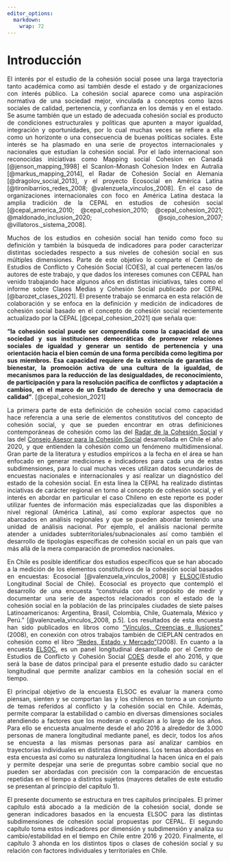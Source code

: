 ```yaml
---
editor_options:
  markdown:
    wrap: 72
---
```


# Introducción {-}

<div style="text-align: justify">

El interés por el estudio de la cohesión social posee una larga trayectoria tanto académica como así también desde el estado y de organizaciones con interés público. La cohesión social aparece como una aspiración normativa de una sociedad mejor, vinculada a conceptos como lazos sociales de calidad, pertenencia, y confianza en los demás y en el estado. Se asume también que un estado de adecuada cohesión social es producto de condiciones estructurales y políticas que apunten a mayor igualdad, integración y oportunidades, por lo cual muchas veces se refiere a ella como un horizonte o una consecuencia de buenas políticas sociales. Este interés se ha plasmado en una serie de proyectos internacionales y nacionales que estudian la cohesión social. Por el lado internacional son reconocidas iniciativas como Mapping social Cohesion en Canadá [@jenson_mapping_1998] el Scanlon-Monash Cohesion Index en Autralia [@markus_mapping_2014], el Radar de Cohesión Social en Alemania [@dragolov_social_2013], y el proyecto Ecosocial en América Latina [@tironibarrios_redes_2008; @valenzuela_vinculos_2008]. En el caso de organizaciones internacionales con foco en América Latina destaca la amplia tradición de la CEPAL en estudios de cohesión social [@cepal_america_2010; @cepal_cohesion_2010; @cepal_cohesion_2021; @maldonado_inclusion_2020; @sojo_cohesion_2007; @villatoros._sistema_2008].

Muchos de los estudios en cohesión social han tenido como foco su definición y también la búsqueda de indicadores para poder caracterizar distintas sociedades respecto a sus niveles de cohesión social en sus múltiples dimensiones. Parte de este objetivo lo comparte el Centro de Estudios de Conflicto y Cohesión Social (COES), al cual pertenecen las/os autores de este trabajo, y que dados los intereses comunes con CEPAL han venido trabajando hace algunos años en distintas iniciativas, tales como el informe sobre Clases Medias y Cohesión Social  publicado por CEPAL [@barozet_clases_2021]. El presente trabajo se enmarca en esta relación de colaboración y se enfoca en la definición y medición de indicadores de cohesión social basado en el concepto de cohesión social recientemente actualizado por la CEPAL [@cepal_cohesion_2021] que señala que:

**“la cohesión social puede ser comprendida como la capacidad de una  sociedad y sus instituciones democráticas de promover relaciones sociales de igualdad y generar un sentido de  pertenencia y una orientación hacia el bien común de una forma percibida como legítima por sus miembros. Esa  capacidad requiere de la existencia de garantías de bienestar, la promoción activa de una cultura de la  igualdad, de mecanismos para la reducción de las desigualdades, de reconocimiento, de participación y para  la resolución pacífica de conflictos y adaptación a cambios, en el marco de un Estado de derecho y una  democracia de calidad”**. [@cepal_cohesion_2021]

La primera parte de esta definición de cohesión social como capacidad hace referencia a una serie de elementos constitutivos del concepto de cohesión social, y que se pueden encontrar en otras definiciones contemporáneas de cohesión como las del [Radar de la Cohesión Social](https://www.bertelsmann-stiftung.de/en/publications/publication/did/social-cohesion-radar/) y las del [Consejo Asesor para la Cohesión Social](https://www.desarrollosocialyfamilia.gob.cl/storage/docs/Informe_Final_Consejo_Cohesion_Social.pdf) desarrollada en Chile el año 2020, y que entienden la cohesión como un fenómeno multidimensional. Gran parte de la literatura y estudios empíricos a la fecha en el área se han enfocado en generar mediciones e indicadores para cada una de estas subdimensiones, para lo cual muchas veces utilizan datos secundarios de encuestas nacionales e internacionales y así realizar un diagnóstico del estado de la cohesión social. En esta línea la CEPAL ha realizado distintas inciativas de carácter regional en torno al concepto de cohesión social, y el interés en abordar en particular el caso Chileno en este reporte es poder utilizar fuentes de información más especializadas que las disponibles a nivel regional (América Latina), así como explorar aspectos que no abarcados en análisis regionales y que se pueden abordar teniendo una unidad de análisis nacional. Por ejemplo, el análisis nacional permite atender a unidades subterritoriales/subnacionales así como también el desarrollo de tipologías específicas de cohesión social en un país que van más allá de la mera comparación de promedios nacionales. 

En Chile es posible identificar dos estudios específicos que se han abocado a la medición de los elementos constitutivos de la cohesión social basados en encuestas: Ecosocial [@valenzuela_vinculos_2008] y [ELSOC](https://coes.cl/encuesta-panel/)(Estudio Longitudinal Social de Chile). Ecosocial es proyecto que contempló el desarrollo de una encuesta "construida con el propósito de medir y documentar una serie de aspectos relacionados con el estado de la cohesión social en la población de las principales ciudades de siete países Latinoamericanos: Argentina, Brasil, Colombia, Chile, Guatemala, México y Perú." [@valenzuela_vinculos_2008, p.5]. Los resultados de esta encuesta han sido publicados en libros como ["Vínculos, Creencias e Ilusiones"](https://www.cieplan.org/wp-content/uploads/2019/12/Libro_Completo_Vinculos_Creencia_e_Ilusiones.pdf) (2008), en conexión con otros trabajos también de CIEPLAN centrados en cohesión como el libro ["Redes, Estado y Mercado"](https://www.cieplan.org/wp-content/uploads/2019/12/Libro_Completo_Redes_Estado_y_Mercado_compressed.pdf)(2008). En cuanto a la encuesta [ELSOC](https://coes.cl/encuesta-panel/), es un panel longitudinal desarrollado por el Centro de Estudios de Conflicto y Cohesión Social [COES](https://www.coes.cl/) desde el año 2016, y que será la base de datos principal para el presente estudio dado su carácter longitudinal que permite analizar cambios en la cohesión social en el tiempo.

El principal objetivo de la encuesta ELSOC es evaluar la manera como piensan, sienten y se comportan las y los chilenos en torno a un conjunto de temas referidos al conflicto y la cohesión social en Chile. Además, permite comparar la estabilidad o cambio en diversas dimensiones sociales atendiendo a factores que los moderan o explican a lo largo de los años. Para ello se encuesta anualmente desde el año 2016 a alrededor de 3.000 personas de manera longitudinal mediante panel, es decir, todos los años se encuesta a las mismas personas para así analizar cambios en trayectorias individuales en distintas dimensiones. Los temas abordados  en esta encuesta así como su naturaleza longitudinal la hacen única en el país y permite despejar una serie de preguntas sobre cambio social que no pueden ser abordadas con precisión con la comparación de encuestas repetidas en el tiempo a distintos sujetos (mayores detalles de este estudio se presentan al principio del capítulo 1).

El presente documento se estructura en tres capítulos principales. El primer capítulo está abocado a la medición de la cohesión social, donde se generan indicadores basados en la encuesta ELSOC para las distintas subdimensiones de cohesión social propuestas por CEPAL. El segundo capítulo toma estos indicadores por dimensión y subdimensión y analiza su cambio/estabilidad en el tiempo en Chile entre 2016 y 2020. Finalmente, el capítulo 3 ahonda en los distintos tipos o clases de cohesión social y su relación con factores individuales y territoriales en Chile.
